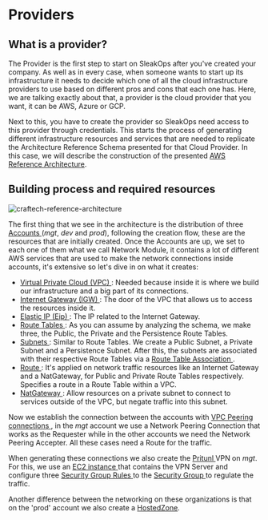 
# Providers

## What is a provider?

The Provider is the first step to start on SleakOps after you've created your company. As well as in every case, when someone wants to start up its infrastructure it needs to decide which one of all the cloud infrastructure providers to use based on different pros and cons that each one has. Here, we are talking exactly about that, a provider is the cloud provider that you want, it can be AWS, Azure or GCP.

Next to this, you have to create the provider so SleakOps need access to this provider through credentials. This starts the process of generating different infrastructure resources and services that are needed to replicate the Architecture Reference Schema presented for that Cloud Provider. In this case, we will describe the construction of the presented [AWS Reference Architecture](/docs/provider/aws.mdx).

## Building process and required resources

<Zoom overlayBgColorEnd="rgba(255, 255, 255, 0.8)">
  <img
    src="/img/provider/aws/craftech-reference-architecture.png"
    alt="craftech-reference-architecture"
  />
</Zoom>

The first thing that we see in the architecture is the distribution of three [Accounts <FiExternalLink/>](https://aws.amazon.com/organizations/) (_mgt_, _dev_ and _prod_), following the creation flow, these are the resources that are initially created. Once the Accounts are up, we set to each one of them what we call Network Module, it contains a lot of different AWS services that are used to make the network connections inside accounts, it's extensive so let's dive in on what it creates:

- [Virtual Private Cloud (VPC) <FiExternalLink/>](https://aws.amazon.com/vpc/): Needed because inside it is where we build our infrastructure and a big part of its connections.
- [Internet Gateway (IGW) <FiExternalLink/>](https://docs.aws.amazon.com/vpc/latest/userguide/VPC_Internet_Gateway.html): The door of the VPC that allows us to access the resources inside it.
- [Elastic IP (Eip) <FiExternalLink/>](https://docs.aws.amazon.com/vpc/latest/userguide/vpc-eips.html): The IP related to the Internet Gateway.
- [Route Tables <FiExternalLink/>](https://docs.aws.amazon.com/vpc/latest/userguide/VPC_Route_Tables.html): As you can assume by analyzing the schema, we make three, the Public, the Private and the Persistence Route Tables.
- [Subnets <FiExternalLink/>](https://docs.aws.amazon.com/vpc/latest/userguide/configure-subnets.html): Similar to Route Tables. We create a Public Subnet, a Private Subnet and a Persistence Subnet. After this, the subnets are associated with their respective Route Tables via a [Route Table Association <FiExternalLink/>](https://docs.aws.amazon.com/vpc/latest/userguide/VPC_Route_Tables.html#route-table-assocation).
- [Route <FiExternalLink/>](https://docs.aws.amazon.com/vpc/latest/userguide/VPC_Route_Tables.html#route-table-routes): It's applied on network traffic resources like an Internet Gateway and a NatGateway, for Public and Private Route Tables respectively. Specifies a route in a Route Table within a VPC.
- [NatGateway <FiExternalLink/>](https://docs.aws.amazon.com/vpc/latest/userguide/vpc-nat-gateway.html): Allow resources on a private subnet to connect to services outside of the VPC, but negate traffic into this subnet.

Now we establish the connection between the accounts with [VPC Peering connections <FiExternalLink/>](https://docs.aws.amazon.com/vpc/latest/peering/what-is-vpc-peering.html), in the _mgt_ account we use a Network Peering Connection that works as the Requester while in the other accounts we need the Network Peering Accepter. All these cases need a Route for the traffic.

When generating these connections we also create the [Pritunl <FiExternalLink/>](https://pritunl.com/) VPN on _mgt_. For this, we use an [EC2 instance <FiExternalLink/>](https://aws.amazon.com/ec2/) that contains the VPN Server and configure three [Security Group Rules <FiExternalLink/>](https://docs.aws.amazon.com/vpc/latest/userguide/VPC_SecurityGroups.html#SecurityGroupRules) to the [Security Group <FiExternalLink/>](https://docs.aws.amazon.com/vpc/latest/userguide/VPC_SecurityGroups.html) to regulate the traffic.

Another difference between the networking on these organizations is that on the 'prod' account we also create a [HostedZone](/docs/provider/hostedzone.mdx).
